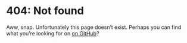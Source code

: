
# 404: Not found

Aww, snap.
Unfortunately this page doesn’t exist.
Perhaps you can find what you’re looking for on [on
GitHub](https://github.com/mdx-js/mdx/search)?
